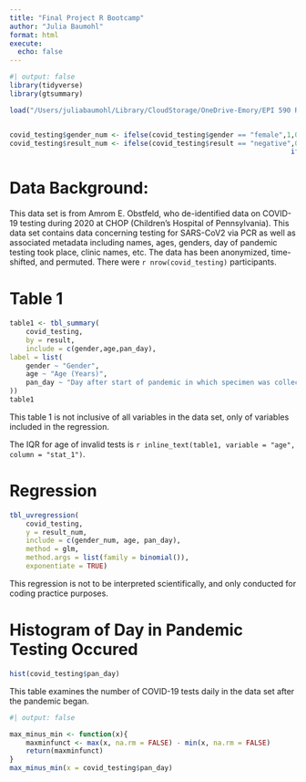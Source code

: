 ```yaml
---
title: "Final Project R Bootcamp"
author: "Julia Baumohl"
format: html
execute: 
  echo: false
---
```


```r
#| output: false
library(tidyverse)
library(gtsummary)

load("/Users/juliabaumohl/Library/CloudStorage/OneDrive-Emory/EPI 590 R Bootcamp/EPI590R Final Project/covid_testing.rda")


covid_testing$gender_num <- ifelse(covid_testing$gender == "female",1,0)
covid_testing$result_num <- ifelse(covid_testing$result == "negative",0,
																	 ifelse(covid_testing$result == "positive", 1, NA))

```

# Data Background:			

This data set is from Amrom E. Obstfeld, who de-identified data on COVID-19 testing during 2020 at CHOP (Children’s Hospital of Pennsylvania). This data set contains data concerning testing for SARS-CoV2 via PCR as well as associated metadata including names, ages, genders, day of pandemic testing took place, clinic names, etc. The data has been anonymized, time-shifted, and permuted. There were `r nrow(covid_testing)` participants.

# Table 1

```r

table1 <- tbl_summary(
	covid_testing,
	by = result,
	include = c(gender,age,pan_day),
label = list(
	gender ~ "Gender",
	age ~ "Age (Years)",
	pan_day ~ "Day after start of pandemic in which specimen was collected"
))
table1
```

This table 1 is not inclusive of all variables in the data set, only of variables included in the regression.

The IQR for age of invalid tests is `r inline_text(table1, variable = "age", column = "stat_1")`.

# Regression

```r
tbl_uvregression(
	covid_testing,
	y = result_num,
	include = c(gender_num, age, pan_day),
	method = glm,
	method.args = list(family = binomial()),
	exponentiate = TRUE)

```

This regression is not to be interpreted scientifically, and only conducted for coding practice purposes.

# Histogram of Day in Pandemic Testing Occured

```r
hist(covid_testing$pan_day)
```

This table examines the number of COVID-19 tests daily in the data set after the pandemic began.

```r
#| output: false

max_minus_min <- function(x){
	maxminfunct <- max(x, na.rm = FALSE) - min(x, na.rm = FALSE)
	return(maxminfunct)
}
max_minus_min(x = covid_testing$pan_day)

```
